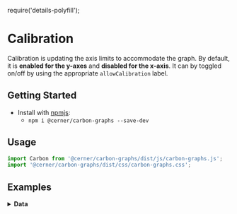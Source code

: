 
require('details-polyfill');

# Calibration
Calibration is updating the axis limits to accommodate the graph. 
By default, it is **enabled for the y-axes** and **disabled for the x-axis**.
It can by toggled on/off by using the appropriate `allowCalibration` label.

## Getting Started

- Install with [npmjs](https://www.npmjs.com):
  - `npm i @cerner/carbon-graphs --save-dev`

## Usage
```js
import Carbon from '@cerner/carbon-graphs/dist/js/carbon-graphs.js';
import '@cerner/carbon-graphs/dist/css/carbon-graphs.css';
```

## Examples

<AllowCalibrationEnabledY/>

<AllowCalibrationDisabledY/>

<AllowCalibrationDisabledX/>

<AllowCalibrationEnabledX/>

<AllowCalibrationDisabledXTimeseries/>

<AllowCalibrationEnabledXTimeseries/>

<details>
<summary style={{fontSize: 24 }}>
<b>Data</b>
</summary>

### Graph Config object
<GraphConfig />

### Data object
<DataObject />
</details>

